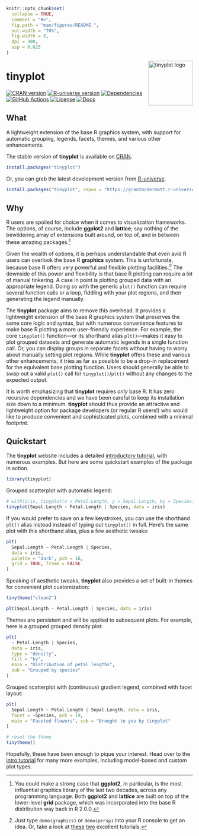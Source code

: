 ```r
knitr::opts_chunk$set(
  collapse = TRUE,
  comment = "#>",
  fig.path = "man/figures/README-",
  out.width = "70%",
  fig.width = 8,
  dpi = 300,
  asp = 0.625
)
```

<img src="man/figures/logo.png" align="right" width="120" alt="tinyplot logo" />

# tinyplot

<!-- badges: start -->
<a href="https://CRAN.R-project.org/package=tinyplot"><img src="https://www.r-pkg.org/badges/version/tinyplot" class="img-fluid" alt="CRAN version"></a>
<a href="https://grantmcdermott.r-universe.dev"><img src="https://grantmcdermott.r-universe.dev/badges/tinyplot" class="img-fluid" alt="R-universe version"></a>
<a href="https://CRAN.R-project.org/package=tinyplot"><img src="https://tinyverse.netlify.app/badge/tinyplot" class="img-fluid" alt="Dependencies"></a>
<a href="https://github.com/grantmcdermott/tinyplot/actions/workflows/R-CMD-check.yaml"><img src="https://github.com/grantmcdermott/tinyplot/actions/workflows/R-CMD-check.yaml/badge.svg" class="img-fluid" alt="GitHub Actions"></a>
<a href="https://grantmcdermott.com/tinyplot/LICENSE.html"><img src="https://img.shields.io/badge/license-Apache2.0-blue" class="img-fluid" alt="License"></a>
<a href="https://grantmcdermott.com/tinyplot/index.html"><img src="https://img.shields.io/badge/docs-homepage-blue.svg" class="img-fluid" alt="Docs"></a>
<!-- badges: end -->

## What

A lightweight extension of the base R graphics system, with support for
automatic grouping, legends, facets, themes, and various other enhancements.

The stable version of **tinyplot** is available on
[CRAN](https://CRAN.R-project.org/package=tinyplot).

``` r
install.packages("tinyplot")
```

Or, you can grab the latest development version from
[R-universe](https://grantmcdermott.R-universe.dev/).

``` r
install.packages("tinyplot", repos = "https://grantmcdermott.r-universe.dev")
```

## Why

R users are spoiled for choice when it comes to visualization frameworks. The
options, of course, include **ggplot2** and **lattice**; say nothing of the
bewildering array of extensions built around, on top of, and in between these
amazing packages.^[You could make a strong case that **ggplot2**, in particular, 
is the most influential graphics library of the last two decades, across any
programming language. Both **ggplot2** and **lattice** are built on top of the
lower-level **grid** package, which was incorporated into the base R
distribution way back in R 2.0.0.]

Given the wealth of options, it is perhaps understandable that even avid R users
can overlook the base R **graphics** system. This is unfortunate, because base R
offers very powerful and flexible plotting facilities.^[Just type
`demo(graphics)` or `demo(persp)` into your R console to get an idea. Or, take a
look at
[these](https://github.com/karoliskoncevicius/r_notes/blob/main/baseplotting.md)
[two](https://poisonalien.github.io/basegraphics/baseplots.html)
excellent tutorials.]
The downside of this power and flexibility is that base R plotting can require a
lot of manual tinkering. A case in point is plotting grouped data with an
appropriate legend.  Doing so with the generic `plot()` function can require
several function calls or a loop, fiddling with your plot regions, and then
generating the legend manually.

The **tinyplot** package aims to remove this overhead. It provides a lightweight
extension of the base R graphics system that preserves the same core logic and
syntax, but with numerous convenience features to make base R plotting a more
user-friendly experience. For example, the core `tinyplot()` function---or its
shorthand alias `plt()`---makes it easy to plot grouped datasets and generate
automatic legends in a single function call. Or, you can display groups in
separate facets without having to worry about manually setting plot regions.
While **tinyplot** offers these and various other enhancements, it tries as far
as possible to be a drop-in replacement for the equivalent base plotting
function. Users should generally be able to swap out a valid `plot()` call for
`tinyplot()`/`plt()` without any changes to the expected output.

It is worth emphasizing that **tinyplot** requires _only_ base R. It has zero
recursive dependencies and we have been careful to keep its installation size
down to a minimum. **tinyplot** should thus provide an attractive and
lightweight option for package developers (or regular R users!) who would like
to produce convenient and sophisticated plots, combined with a minimal
footprint.

## Quickstart

The **tinyplot** website includes a detailed
[introductory tutorial](https://grantmcdermott.com/tinyplot/vignettes/introduction.html),
with numerous examples. But here are some quickstart examples of the package in
action.

```r
library(tinyplot)
```

Grouped scatterplot with automatic legend:

```r
# with(iris, tinyplot(x = Petal.Length, y = Sepal.Length, by = Species)) # atomic
tinyplot(Sepal.Length ~ Petal.Length | Species, data = iris)             # formula
```

If you would prefer to save on a few keystrokes, you can use the shorthand
`plt()` alias instead instead of typing out `tinyplot()` in full. Here's the
same plot with this shorthand alias, plus a few aesthetic tweaks:

```r
plt(
  Sepal.Length ~ Petal.Length | Species, 
  data = iris,
  palette = "dark", pch = 16,
  grid = TRUE, frame = FALSE
)
```

Speaking of aesthetic tweaks, **tinyplot** also provides a set of built-in
themes for convenient plot customization:

```r
tinytheme("clean2")

plt(Sepal.Length ~ Petal.Length | Species, data = iris)
```

Themes are persistent and will be applied to subsequent plots. For example, here
is a grouped grouped density plot:

```r
plt(
  ~ Petal.Length | Species,
  data = iris,
  type = "density",
  fill = "by",
  main = "Distribution of petal lengths",
  sub = "Grouped by species"
)
```

Grouped scatterplot with (continuous) gradient legend, combined with facet
layout:

```r
plt(
  Sepal.Length ~ Petal.Length | Sepal.Length, data = iris,
  facet = ~Species, pch = 19,
  main = "Faceted flowers", sub = "Brought to you by tinyplot"
)
```

```r
# reset the theme 
tinytheme()
```

Hopefully, these have been enough to pique your interest. Head over to the
[intro tutorial](https://grantmcdermott.com/tinyplot/vignettes/introduction.html)
for many more examples, including model-based and custom plot types.
